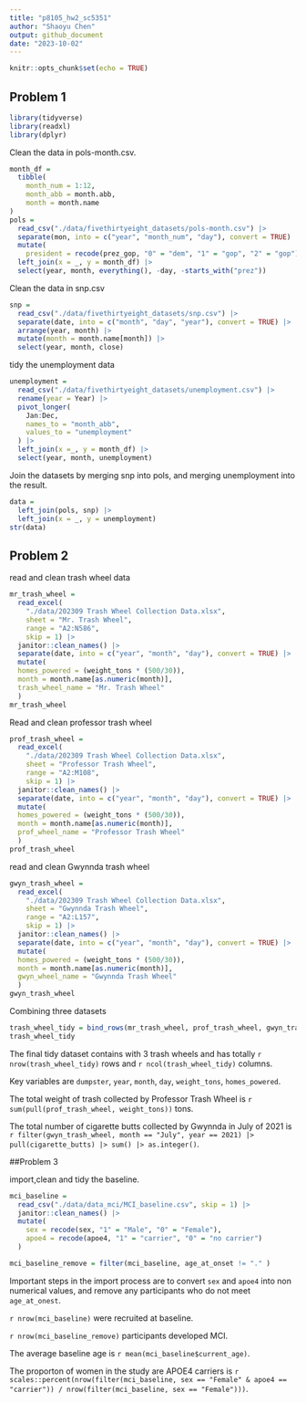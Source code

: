 ```yaml
---
title: "p8105_hw2_sc5351"
author: "Shaoyu Chen"
output: github_document
date: "2023-10-02"
---
```


```r
knitr::opts_chunk$set(echo = TRUE)
```

## Problem 1
```r
library(tidyverse)
library(readxl)
library(dplyr)
```
Clean the data in pols-month.csv.
```r

month_df = 
  tibble(
    month_num = 1:12,
    month_abb = month.abb,
    month = month.name
) 
pols =
  read_csv("./data/fivethirtyeight_datasets/pols-month.csv") |>
  separate(mon, into = c("year", "month_num", "day"), convert = TRUE) |>
  mutate(
    president = recode(prez_gop, "0" = "dem", "1" = "gop", "2" = "gop")) |> 
  left_join(x = _, y = month_df) |>
  select(year, month, everything(), -day, -starts_with("prez"))

```
Clean the data in snp.csv
```r
snp = 
  read_csv("./data/fivethirtyeight_datasets/snp.csv") |>
  separate(date, into = c("month", "day", "year"), convert = TRUE) |>
  arrange(year, month) |>
  mutate(month = month.name[month]) |>
  select(year, month, close) 

```
tidy the unemployment data 
```r
unemployment = 
  read_csv("./data/fivethirtyeight_datasets/unemployment.csv") |>
  rename(year = Year) |>
  pivot_longer(
    Jan:Dec,
    names_to = "month_abb",
    values_to = "unemployment"
  ) |>
  left_join(x =_, y = month_df) |>
  select(year, month, unemployment)


```
Join the datasets by merging snp into pols, and merging unemployment into the result.
```r
data = 
  left_join(pols, snp) |>
  left_join(x = _, y = unemployment)
str(data)
```



## Problem 2
read and clean trash wheel data
```r
mr_trash_wheel = 
  read_excel(
    "./data/202309 Trash Wheel Collection Data.xlsx",
    sheet = "Mr. Trash Wheel",
    range = "A2:N586",
    skip = 1) |>
  janitor::clean_names() |>
  separate(date, into = c("year", "month", "day"), convert = TRUE) |>
  mutate(
  homes_powered = (weight_tons * (500/30)),
  month = month.name[as.numeric(month)],
  trash_wheel_name = "Mr. Trash Wheel"
  )
mr_trash_wheel
```

Read and clean professor trash wheel
```r
prof_trash_wheel = 
  read_excel(
    "./data/202309 Trash Wheel Collection Data.xlsx",
    sheet = "Professor Trash Wheel",
    range = "A2:M108",
    skip = 1) |>
  janitor::clean_names() |>
  separate(date, into = c("year", "month", "day"), convert = TRUE) |>
  mutate(
  homes_powered = (weight_tons * (500/30)),
  month = month.name[as.numeric(month)],
  prof_wheel_name = "Professor Trash Wheel"
  )
prof_trash_wheel
```

read and clean Gwynnda trash wheel
```r
gwyn_trash_wheel = 
  read_excel(
    "./data/202309 Trash Wheel Collection Data.xlsx",
    sheet = "Gwynnda Trash Wheel",
    range = "A2:L157",
    skip = 1) |>
  janitor::clean_names() |>
  separate(date, into = c("year", "month", "day"), convert = TRUE) |>
  mutate(
  homes_powered = (weight_tons * (500/30)),
  month = month.name[as.numeric(month)],
  gwyn_wheel_name = "Gwynnda Trash Wheel"
  )
gwyn_trash_wheel
```

Combining three datasets
```r
trash_wheel_tidy = bind_rows(mr_trash_wheel, prof_trash_wheel, gwyn_trash_wheel)
trash_wheel_tidy
```
The final tidy dataset contains with 3 trash wheels and has totally `r nrow(trash_wheel_tidy)` rows and `r ncol(trash_wheel_tidy)` columns.

Key variables are `dumpster`, `year`, `month`, `day`, `weight_tons`, `homes_powered`.

The total weight of trash collected by Professor Trash Wheel is `r sum(pull(prof_trash_wheel, weight_tons))` tons.

The total number of cigarette butts collected by Gwynnda in July of 2021 is `r filter(gwyn_trash_wheel, month == "July", year == 2021) |> pull(cigarette_butts) |> sum() |> as.integer()`.

##Problem 3

import,clean and tidy the baseline.
```r
mci_baseline = 
  read_csv("./data/data_mci/MCI_baseline.csv", skip = 1) |>
  janitor::clean_names() |>
  mutate(
    sex = recode(sex, "1" = "Male", "0" = "Female"),
    apoe4 = recode(apoe4, "1" = "carrier", "0" = "no carrier")
  )

mci_baseline_remove = filter(mci_baseline, age_at_onset != "." )

```
Important steps in the import process are to convert `sex` and `apoe4` into non numerical values, and remove any participants who do not meet `age_at_onest`.

`r nrow(mci_baseline)` were recruited at baseline. 

`r nrow(mci_baseline_remove)` participants developed MCI.

The average baseline age is `r mean(mci_baseline$current_age)`.

The proporton of women in the study are APOE4 carriers is `r scales::percent(nrow(filter(mci_baseline, sex == "Female" & apoe4 == "carrier")) / nrow(filter(mci_baseline, sex == "Female")))`.




